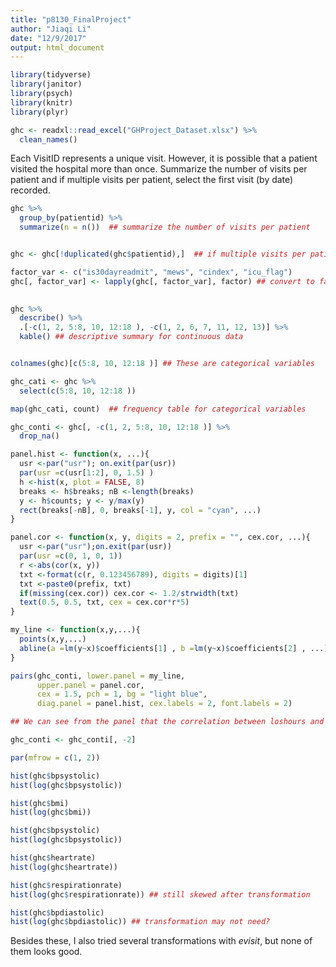 ```yaml
---
title: "p8130_FinalProject"
author: "Jiaqi Li"
date: "12/9/2017"
output: html_document
---
```


```r
library(tidyverse)
library(janitor)
library(psych)
library(knitr)
library(plyr)
```

```r
ghc <- readxl::read_excel("GHProject_Dataset.xlsx") %>% 
  clean_names()
```

Each VisitID represents a unique visit. However, it is possible that a patient visited the hospital more than once. Summarize the number of visits per patient and if multiple visits per patient, select the first visit (by date) recorded. 

```r
ghc %>% 
  group_by(patientid) %>% 
  summarize(n = n())  ## summarize the number of visits per patient


ghc <- ghc[!duplicated(ghc$patientid),]  ## if multiple visits per patient, select the first visit (by date) recorded. 

factor_var <- c("is30dayreadmit", "mews", "cindex", "icu_flag")
ghc[, factor_var] <- lapply(ghc[, factor_var], factor) ## convert to factor variables
 

```

```r

ghc %>% 
  describe() %>% 
  .[-c(1, 2, 5:8, 10, 12:18 ), -c(1, 2, 6, 7, 11, 12, 13)] %>% 
  kable() ## descriptive summary for continuous data


colnames(ghc)[c(5:8, 10, 12:18 )] ## These are categorical variables

ghc_cati <- ghc %>% 
  select(c(5:8, 10, 12:18 ))

map(ghc_cati, count)  ## frequency table for categorical variables
```

```r
ghc_conti <- ghc[, -c(1, 2, 5:8, 10, 12:18 )] %>% 
  drop_na()  

panel.hist <- function(x, ...){
  usr <-par("usr"); on.exit(par(usr))
  par(usr =c(usr[1:2], 0, 1.5) )
  h <-hist(x, plot = FALSE, 8)
  breaks <- h$breaks; nB <-length(breaks)
  y <- h$counts; y <- y/max(y)
  rect(breaks[-nB], 0, breaks[-1], y, col = "cyan", ...)
}

panel.cor <- function(x, y, digits = 2, prefix = "", cex.cor, ...){
  usr <-par("usr");on.exit(par(usr))
  par(usr =c(0, 1, 0, 1))
  r <-abs(cor(x, y))
  txt <-format(c(r, 0.123456789), digits = digits)[1]
  txt <-paste0(prefix, txt)
  if(missing(cex.cor)) cex.cor <- 1.2/strwidth(txt)
  text(0.5, 0.5, txt, cex = cex.cor*r*5)
}

my_line <- function(x,y,...){
  points(x,y,...)
  abline(a =lm(y~x)$coefficients[1] , b =lm(y~x)$coefficients[2] , ...)
}

pairs(ghc_conti, lower.panel = my_line,
      upper.panel = panel.cor,
      cex = 1.5, pch = 1, bg = "light blue",
      diag.panel = panel.hist, cex.labels = 2, font.labels = 2)

## We can see from the panel that the correlation between loshours and losdays2 is 1. It means they are exactly the same thing, which makes sense. So I drop hosdays2

ghc_conti <- ghc_conti[, -2]
```

```r
par(mfrow = c(1, 2))

hist(ghc$bpsystolic)
hist(log(ghc$bpsystolic))

hist(ghc$bmi)
hist(log(ghc$bmi))

hist(ghc$bpsystolic)
hist(log(ghc$bpsystolic))

hist(ghc$heartrate)
hist(log(ghc$heartrate))

hist(ghc$respirationrate)
hist(log(ghc$respirationrate)) ## still skewed after transformation

hist(ghc$bpdiastolic)
hist(log(ghc$bpdiastolic)) ## transformation may not need?
```

Besides these, I also tried several transformations with _evisit_, but none of them looks good.
